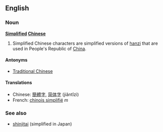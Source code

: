 ==English==
===Noun===
'''[[Simplified]] [[Chinese]]'''<!-- doubt this is a proper noun -->

# Simplified Chinese characters are simplified versions of [[hanzi]] that are used in People's Republic of [[China]].

====Antonyms====
*[[Traditional Chinese]]

====Translations====
*Chinese: [[簡體字]], [[简体字]] (jiǎntǐzì)
*French: [[chinois simplifié]] ''m''

===See also===
*[[shinjitai]] (simplified in Japan)